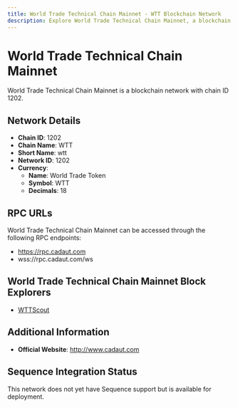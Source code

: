 ```yaml
--- 
title: World Trade Technical Chain Mainnet - WTT Blockchain Network
description: Explore World Trade Technical Chain Mainnet, a blockchain network with chain ID 1202. Learn about its native currency, World Trade Token, and how to interact with the network.
---
```


# World Trade Technical Chain Mainnet

World Trade Technical Chain Mainnet is a blockchain network with chain ID 1202.

## Network Details

- **Chain ID**: 1202
- **Chain Name**: WTT
- **Short Name**: wtt
- **Network ID**: 1202
- **Currency**: 
  - **Name**: World Trade Token
  - **Symbol**: WTT
  - **Decimals**: 18

## RPC URLs

World Trade Technical Chain Mainnet can be accessed through the following RPC endpoints:

- https://rpc.cadaut.com
- wss://rpc.cadaut.com/ws

## World Trade Technical Chain Mainnet Block Explorers

- [WTTScout](https://explorer.cadaut.com)

## Additional Information

- **Official Website**: http://www.cadaut.com

## Sequence Integration Status

This network does not yet have Sequence support but is available for deployment.
